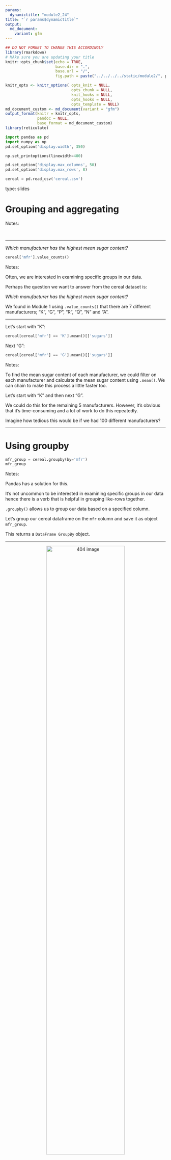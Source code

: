 ```yaml
---
params:
  dynamictitle: "module2_24"
title: "`r params$dynamictitle`"
output: 
  md_document:
    variant: gfm
---
```



```r
## DO NOT FORGET TO CHANGE THIS ACCORDINGLY 
library(rmarkdown)
# MAke sure you are updating your title 
knitr::opts_chunk$set(echo = TRUE,
                      base.dir = ".", 
                      base.url = "/",
                      fig.path = paste("../../../../static/module2/", params$dynamictitle,"/", sep = ""))

knitr_opts <- knitr_options( opts_knit = NULL,
                             opts_chunk = NULL,
                             knit_hooks = NULL,
                             opts_hooks = NULL,
                             opts_template = NULL)
md_document_custom <- md_document(variant = "gfm")
output_format(knitr = knitr_opts,
              pandoc = NULL,
              base_format = md_document_custom)
library(reticulate)

```


```python
import pandas as pd
import numpy as np
pd.set_option('display.width', 350)

np.set_printoptions(linewidth=400)

pd.set_option('display.max_columns', 50)
pd.set_option('display.max_rows', 8)

cereal = pd.read_csv('cereal.csv')
```


type: slides

# Grouping and aggregating


Notes: 

<br>

---

_*Which manufacturer has the highest mean sugar content?*_

```python
cereal['mfr'].value_counts()
```


Notes: 

Often, we are interested in examining specific groups in our data.  

Perhaps the question we want to answer from the cereal dataset is:     

_*Which manufacturer has the highest mean sugar content?*_

We found in Module 1 using `.value_counts()` that there are 7 different manufacturers; "K", "G", "P", "R", "Q", "N" and "A".

---



Let's start with "K":

```python
cereal[cereal['mfr'] == 'K'].mean()[['sugars']]
```

Next "G":

```python
cereal[cereal['mfr'] == 'G'].mean()[['sugars']]
```




Notes: 

To find the mean sugar content of each manufacturer, we could filter on each manufacturer and calculate the mean sugar content using `.mean()`.  We can chain to make this process a little faster too.

Let's start with "K" and then next "G". 

We could do this for the remaining 5 manufacturers. However, it's obvious that it's time-consuming and a lot of work to do this repeatedly.  

Imagine how tedious this would be if we had 100 different manufacturers?

---

# Using groupby


```python
mfr_group = cereal.groupby(by='mfr')
mfr_group
```




Notes: 

Pandas has a solution for this.  

It's not uncommon to be interested in examining specific groups in our data hence there is a verb that is helpful in grouping like-rows together.  

`.groupby()` allows us to group our data based on a specified column.

Let's group our cereal dataframe on the `mfr` column and save it as object `mfr_group`.

This returns a `DataFrame GroupBy` object.  

---



<center><img src='/module2/groupby.png'  alt="404 image" width = "70%" align="middle"/></center>

Notes: 

For example if we only had 2 manufacturers, the output would be the look like this.

What exactly is a groubpy object though?

---

```python
mfr_group.groups
```



Notes: 

A `DataFrame GroupBy` object contains information about the groups of the dataframe. 

We can access it with the `.groups` attribute (noun).

Reading carefully, we can see there are 7 groups: `A`, `G`, `K`,  `N`, `P`, `Q` and  `R`, and it lists the index labels (cereal names) in each group.

---


```python
mfr_group.groups['K']
```


Notes: 

We can obtain all the row index names of a group by specifying the group name in square brackets after the `groups` method.  

Take the group `K` as an example.

---



```python
mfr_group.get_group('K')
```


Notes: 

We can get the full dataframe of the group `K` alone using the method `.get_group()`.

---



```python
cereal['mfr'].value_counts()
```


```python
mfr_group.size()
```


Notes: 

Similarly to how we made frequency tables using `.value_counts()`, we can now use `.size()` to obtain the amount of rows in each group: 

---

## Summary Statistics with Groups


```python
mfr_group.mean()
```



Notes: 

What now?  

Grouping doesn't answer our initial question of ***Which manufacturer has the highest mean sugar content?***    

Where do we go from here?      

We need to calculate the mean sugar content in each manufacturing group!

using `.mean()` on our groupby object answers the initial question and confirms that manufacturer "P" has the highest mean sugar content across cereals.  

See how convenient this was to do in comparison to our initial method?  Not only does this give us the result quicker, but it also gives us the mean of each column of the dataframe. 

Think of how many filtering and mean calculations would have to be done if we were to do this using our initial method.      

Of course, using groups is not limited to finding only the mean. We can do the same thing for other statistics too like `.min()` and `.max()`.

---

## Aggregating dataframes

```python
cereal.agg('mean')
```

```python
cereal.mean()
```

Notes: 

In situations where we want to collect multiple statistics together, we can aggregate them in one step using a verb called `.agg()`.

`.agg()` can be used on its own using a single measurement, without groupby.

Using `.agg()` with only a `mean` input is essentially the same thing as calling the statistic `mean()` on the dataframe.

---

```python
cereal.agg(['max', 'min', 'median'])
```


Notes: 

`.agg()` gets a chance to really shine when we want several specific measures.  

Let's say we want the `max`, `min` and `median`.  We specify them in square brackets within our `.agg()` method.

It produces a convenient dataframe giving the value for each statistic, for each column.

---

## Aggregating groupby objects



```python
mfr_group.agg(['max', 'min', 'median'])
```




Notes: 

`.agg()` is particularly useful with groupby objects.  

Let's try it on our manufacturer `groupby` object named `mfr_group`.

This gives a value for each group and for each statistic we specified.

For example: 

Look at the '150' in the bottom row on the far left under `calories`. 
The interpretation is that, for cases where the manufacturer is 'R', the max number of calories is 150. 

In a similar manner if the manufacturer is 'P' the minumum amount of sodium, is 45. 

---

## Extra Fancy Aggregation


```python
mfr_group.agg({"calories":['max', 'min'],
               "rating":['sum'],  
               "sugars":['mean', 'median']})
```

Notes: 

You might have noticed that when we used `.agg()`,  we calculated the same 3 statistics for every column in the dataframe but we can calculate different statistics for different columns. 

Let's say we are concerned about the `max` and `min` calorie values, the total `sum` of the ratings and the `mean` and `median` sugar content for each manufacturing group.     

We wrapped everything in curly brackets and we use a colon to separate the column name from the statistics values. We need to put the statistics within square brackets. 

Now this is a bit easier to read. 

---

# Let’s apply what we learned!

Notes: <br>
